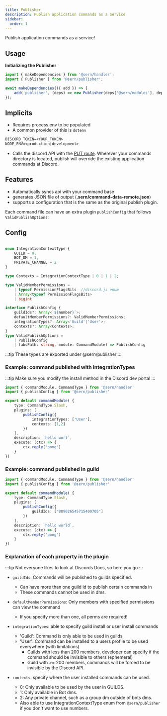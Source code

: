```yaml
---
title: Publisher 
description: Publish application commands as a Service 
sidebar:
  order: 1
---
```

Publish application commands as a service!
## Usage 

**Initializing the Publisher**
```ts 
import { makeDependencies } from '@sern/handler';
import { Publisher } from '@sern/publisher';

await makeDependencies(({ add }) => {
    add('publisher', (deps) => new Publisher(deps['@sern/modules'], deps['@sern/emitter'], deps['@sern/logger'])); 
});
```
## Implicits
- Requires process.env to be populated
- A common provider of this is `dotenv`
```txt title=".env" 
DISCORD_TOKEN=<YOUR_TOKEN>
NODE_ENV=<production|development>
```
- Calls the discord API with the [PUT route](https://discord.com/developers/docs/interactions/application-commands#bulk-overwrite-global-application-commands). Wherever your commands directory is located, publish will override the existing application commands at Discord.


## Features
- Automatically syncs api with your command base
- generates JSON file of output (**.sern/command-data-remote.json**)
- supports a configuration that is the same as the original publish plugin.


Each command file can have an extra plugin `publishConfig` that follows `ValidPublishOptions`:
## Config
```ts 

enum IntegrationContextType {
    GUILD = 0,
    BOT_DM = 1,
    PRIVATE_CHANNEL = 2
}

type Contexts = IntegrationContextType | 0 | 1 | 2;

type ValidMemberPermissions = 
    | typeof PermissionFlagsBits  //discord.js enum
    | Array<typeof PermissionFlagsBits> 
    | bigint

interface PublishConfig {
    guildIds?: Array<`${number}`>;
    defaultMemberPermissions?: ValidMemberPermissions;
    integrationTypes?: Array<'Guild'|'User'>;
    contexts?: Array<Contexts>;
}
type ValidPublishOptions = 
    | PublishConfig
    | (absPath: string, module: CommandModule) => PublishConfig
```
:::tip 
These types are exported under @sern/publisher
:::

### Example: command published with integrationTypes

:::tip
Make sure you modify the install method in the Discord dev portal
:::

```ts title=src/commands/ping.ts
import { commandModule, CommandType } from '@sern/handler'
import { publishConfig } from '@sern/publisher'

export default commandModule( {
    type: CommandType.Slash,
    plugins: [
        publishConfig({ 
            integrationTypes: ['User'],
            contexts: [1,2]
        })
    ],
    description: `hello worl`,
    execute: (ctx) => { 
        ctx.reply('pong')
    }
})

```


### Example: command published in guild

```ts title=src/commands/ping.ts
import { commandModule, CommandType } from '@sern/handler'
import { publishConfig } from '@sern/publisher'

export default commandModule( {
    type: CommandType.Slash,
    plugins: [
        publishConfig({ 
            guildIds: ["889026545715400705"]
        })
    ],
    description: `hello world`,
    execute: (ctx) => { 
        ctx.reply('pong')
    }
})

```

### Explanation of each property in the plugin

:::tip
Not everyone likes to look at Discords Docs, so here you go
:::

- `guildIds`: Commands will be published to guilds specified.
  - Can have more than one guild id to publish certain commands in
  - These commands cannot be used in dms.

- `defaultMemberPermissions`: Only members with specified permissions can view the command
  - If you specify more than one, all perms are required!

- `integrationTypes`: able to specify guild install or user install commands
  - 'Guild': Command is only able to be used in guilds
  - 'User': Command can be installed to a users profile to be used everywhere (with limitations)
    - Guilds with less than 200 members, developer can specify if the command should be invisible to others (ephemeral)
    - Guild with >= 200 members, commands will be forced to be invisible by the Discord API.

- `contexts`: specify where the user installed commands can be used.
  - 0: Only available to be used by the user in GUILDS.
  - 1: Only available in Bot dms.
  - 2: Any private channel, such as a group dm outside of bots dms.
  - Also able to use IntegrationContextType enum from `@sern/publisher` if you don't want to use numbers.
